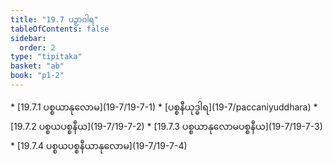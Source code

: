 ```yaml
---
title: "19.7 ပဉှာဝါရ"
tableOfContents: false
sidebar:
  order: 2
type: "tipitaka"
basket: "ab"
book: "p1-2"
---
```



<DynamicBreadcrumb />



<TableOfContents book="p1-2" section="19.7">
* [19.7.1 ပစ္စယာနုလောမ](19-7/19-7-1)
* [ပစ္စနီယုဒ္ဓါရ](19-7/paccaniyuddhara)
* [19.7.2 ပစ္စယပစ္စနီယ](19-7/19-7-2)
* [19.7.3 ပစ္စယာနုလောမပစ္စနီယ](19-7/19-7-3)
* [19.7.4 ပစ္စယပစ္စနီယာနုလောမ](19-7/19-7-4)
</TableOfContents>